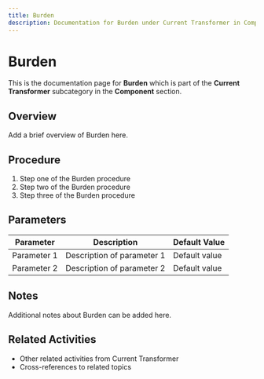 ```yaml
---
title: Burden
description: Documentation for Burden under Current Transformer in Component category
---
```


# Burden

This is the documentation page for **Burden** which is part of the **Current Transformer** subcategory in the **Component** section.

## Overview

Add a brief overview of Burden here.

## Procedure

1. Step one of the Burden procedure
2. Step two of the Burden procedure
3. Step three of the Burden procedure

## Parameters

| Parameter | Description | Default Value |
|-----------|-------------|---------------|
| Parameter 1 | Description of parameter 1 | Default value |
| Parameter 2 | Description of parameter 2 | Default value |

## Notes

Additional notes about Burden can be added here.

## Related Activities

- Other related activities from Current Transformer
- Cross-references to related topics
